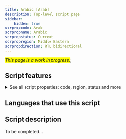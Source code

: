 ```yaml
---
title: Arabic [Arab]
description: Top-level script page
sidebar:
    hidden: true
scrpropcode: Arab
scrpropname: Arabic
scrpropstatus: Current
scrpropregion: Middle Eastern
scrpropdirection: RTL bidirectional
---
```


<span style='background-color:yellow'>_This page is a work in progress._</span>;


## Script features

<details>
<summary> See all script properties: code, region, status and more</summary>
<ScriptInfo />
</details>

## Languages that use this script

<WsList script='Arab' wsMax='5' />

## Script description

To be completed...

